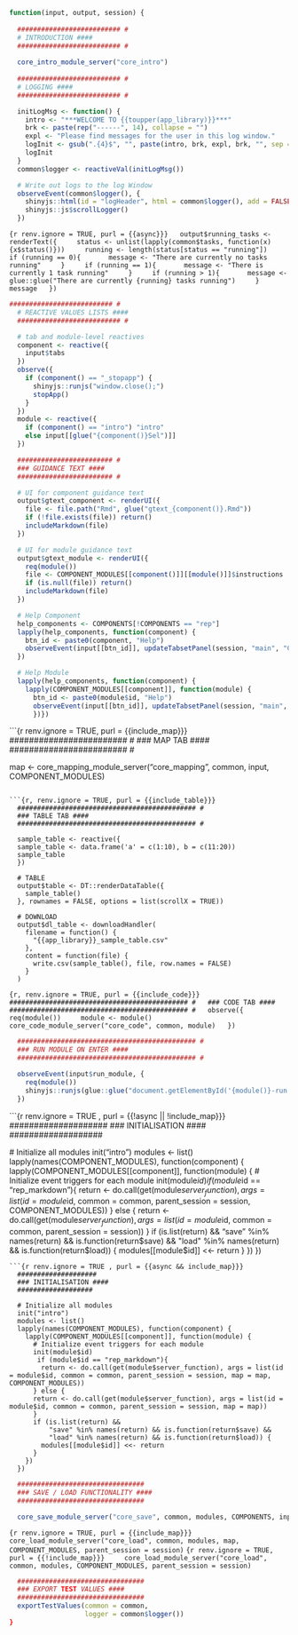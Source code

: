 ```r
function(input, output, session) {
 
  ########################## #
  # INTRODUCTION ####
  ########################## #
  
  core_intro_module_server("core_intro")
  
  ########################## #
  # LOGGING ####
  ########################## #

  initLogMsg <- function() {
    intro <- "***WELCOME TO {{toupper(app_library)}}***"
    brk <- paste(rep("------", 14), collapse = "")
    expl <- "Please find messages for the user in this log window."
    logInit <- gsub(".{4}$", "", paste(intro, brk, expl, brk, "", sep = "<br>"))
    logInit
  }
  common$logger <- reactiveVal(initLogMsg())

  # Write out logs to the log Window
  observeEvent(common$logger(), {
    shinyjs::html(id = "logHeader", html = common$logger(), add = FALSE)
    shinyjs::js$scrollLogger()
  })
```

```{r renv.ignore = TRUE, purl = {{async}}}
  output$running_tasks <- renderText({
    status <- unlist(lapply(common$tasks, function(x){x$status()}))
    running <- length(status[status == "running"])
    if (running == 0){
      message <- "There are currently no tasks running"
    }
    if (running == 1){
      message <- "There is currently 1 task running"
    }
    if (running > 1){
      message <- glue::glue("There are currently {running} tasks running")
    }
    message
  })
```

```r
########################## #
  # REACTIVE VALUES LISTS ####
  ########################## #

  # tab and module-level reactives
  component <- reactive({
    input$tabs
  })
  observe({
    if (component() == "_stopapp") {
      shinyjs::runjs("window.close();")
      stopApp()
    }
  })
  module <- reactive({
    if (component() == "intro") "intro"
    else input[[glue("{component()}Sel")]]
  })

  ######################## #
  ### GUIDANCE TEXT ####
  ######################## #

  # UI for component guidance text
  output$gtext_component <- renderUI({
    file <- file.path("Rmd", glue("gtext_{component()}.Rmd"))
    if (!file.exists(file)) return()
    includeMarkdown(file)
  })

  # UI for module guidance text
  output$gtext_module <- renderUI({
    req(module())
    file <- COMPONENT_MODULES[[component()]][[module()]]$instructions
    if (is.null(file)) return()
    includeMarkdown(file)
  })

  # Help Component
  help_components <- COMPONENTS[!COMPONENTS == "rep"]
  lapply(help_components, function(component) {
    btn_id <- paste0(component, "Help")
    observeEvent(input[[btn_id]], updateTabsetPanel(session, "main", "Component Guidance"))
  })

  # Help Module
  lapply(help_components, function(component) {
    lapply(COMPONENT_MODULES[[component]], function(module) {
      btn_id <- paste0(module$id, "Help")
      observeEvent(input[[btn_id]], updateTabsetPanel(session, "main", "Module Guidance"))
      })})
```

```{r renv.ignore = TRUE, purl = {{include_map}}}  
  ######################## #
  ### MAP TAB ####
  ######################## #

  map <- core_mapping_module_server("core_mapping", common, input, COMPONENT_MODULES)

```

```{r, renv.ignore = TRUE, purl = {{include_table}}}
  ############################################# #
  ### TABLE TAB ####
  ############################################# #

  sample_table <- reactive({
  sample_table <- data.frame('a' = c(1:10), b = c(11:20))
  sample_table
  })

  # TABLE
  output$table <- DT::renderDataTable({
    sample_table()
  }, rownames = FALSE, options = list(scrollX = TRUE))

  # DOWNLOAD
  output$dl_table <- downloadHandler(
    filename = function() {
      "{{app_library}}_sample_table.csv"
    },
    content = function(file) {
      write.csv(sample_table(), file, row.names = FALSE)
    }
  )
```
```{r, renv.ignore = TRUE, purl = {{include_code}}}
  ############################################# #
  ### CODE TAB ####
  ############################################# #
  observe({
  req(module())
    module <- module()
    core_code_module_server("core_code", common, module)
  })
```
```r
  ############################################# #
  ### RUN MODULE ON ENTER ####
  ############################################# #

  observeEvent(input$run_module, {
    req(module())
    shinyjs::runjs(glue::glue("document.getElementById('{module()}-run').click();"))
  })
```
```{r renv.ignore = TRUE , purl = {{!async || !include_map}}}
  ####################
  ### INITIALISATION ####
  ###################

  # Initialize all modules
  init("intro")
  modules <- list()
  lapply(names(COMPONENT_MODULES), function(component) {
    lapply(COMPONENT_MODULES[[component]], function(module) {
      # Initialize event triggers for each module
      init(module$id)
       if (module$id == "rep_markdown"){
        return <- do.call(get(module$server_function), args = list(id = module$id, common = common, parent_session = session, COMPONENT_MODULES))
      } else {
      return <- do.call(get(module$server_function), args = list(id = module$id, common = common, parent_session = session))
      }
      if (is.list(return) &&
          "save" %in% names(return) && is.function(return$save) &&
          "load" %in% names(return) && is.function(return$load)) {
        modules[[module$id]] <<- return
      }
    })
  })
```
```{r renv.ignore = TRUE , purl = {{async && include_map}}}
  ####################
  ### INITIALISATION ####
  ###################

  # Initialize all modules
  init("intro")
  modules <- list()
  lapply(names(COMPONENT_MODULES), function(component) {
    lapply(COMPONENT_MODULES[[component]], function(module) {
      # Initialize event triggers for each module
      init(module$id)
       if (module$id == "rep_markdown"){
        return <- do.call(get(module$server_function), args = list(id = module$id, common = common, parent_session = session, map = map, COMPONENT_MODULES))
      } else {
      return <- do.call(get(module$server_function), args = list(id = module$id, common = common, parent_session = session, map = map))
      }
      if (is.list(return) &&
          "save" %in% names(return) && is.function(return$save) &&
          "load" %in% names(return) && is.function(return$load)) {
        modules[[module$id]] <<- return
      }
    })
  })
```
```r
  ################################
  ### SAVE / LOAD FUNCTIONALITY ####
  ################################

  core_save_module_server("core_save", common, modules, COMPONENTS, input)
```
```{r renv.ignore = TRUE, purl = {{include_map}}}  
  core_load_module_server("core_load", common, modules, map, COMPONENT_MODULES, parent_session = session)
```
```{r renv.ignore = TRUE, purl = {{!include_map}}}  
  core_load_module_server("core_load", common, modules, COMPONENT_MODULES, parent_session = session)
```
```r
  ################################
  ### EXPORT TEST VALUES ####
  ################################
  exportTestValues(common = common,
                   logger = common$logger())
}
```
